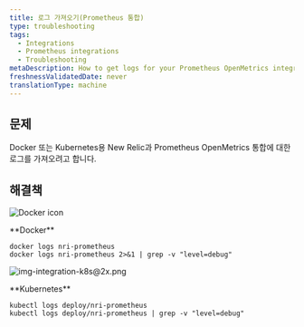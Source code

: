 ```yaml
---
title: 로그 가져오기(Prometheus 통합)
type: troubleshooting
tags:
  - Integrations
  - Prometheus integrations
  - Troubleshooting
metaDescription: How to get logs for your Prometheus OpenMetrics integration with New Relic for Docker or Kubernetes.
freshnessValidatedDate: never
translationType: machine
---
```


## 문제

Docker 또는 Kubernetes용 New Relic과 Prometheus OpenMetrics 통합에 대한 로그를 가져오려고 합니다.

## 해결책

<img
  title="Docker icon"
  alt="Docker icon"
  src="/images/os_icon_docker.webp"
/>

<DNT>
  **Docker**
</DNT>

```
docker logs nri-prometheus
docker logs nri-prometheus 2>&1 | grep -v "level=debug"
```

<img
  title="img-integration-k8s@2x.png"
  alt="img-integration-k8s@2x.png"
  src="/images/os_icon_k8.webp"
/>

<DNT>
  **Kubernetes**
</DNT>

```
kubectl logs deploy/nri-prometheus
kubectl logs deploy/nri-prometheus | grep -v "level=debug"
```
